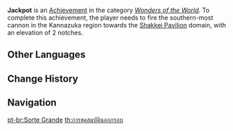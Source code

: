 {{Achievement Infobox
|title        = 
|id           = 81124
|order id     = 1120
|category     = Wonders of the World
|description  = Use the Kamuijima Cannon to reveal a treasure trove.
|requirements = Fire the southern-most cannon in the Kannazuka region towards the [[Shakkei Pavilion]] domain, with an elevation of 2 notches.
|primogems    = 5
|tracking     = 
|hidden       = 1
|topic        = 
|type         = Exploration
}}
'''Jackpot''' is an [[Achievement]] in the category ''[[Wonders of the World]]''. To complete this achievement, the player needs to fire the southern-most cannon in the Kannazuka region towards the [[Shakkei Pavilion]] domain, with an elevation of 2 notches.
<!--
==Trivia==

==Video Guides==
{{EVT
|video1   = 
|caption1 = 
}}
-->
==Other Languages==
{{Other Languages
|en      = Jackpot
|zhs     = 框架外收获
|zhs_rm  = Kuàngjià Wài Shōuhuò
|zht     = 框架外收穫
|zht_rm  = Kuàngjià Wài Shōuhuò
|zh_tl   = Results Outside the Framework
|ja      = 枠外報酬
|ja_rm   = Wakugai Houshuu
|ja_tl   = Remuneration Beyond Limits
|ko      = 틀 밖의 수확
|ko_rm   = Teul Bak-ui Suhwak
|ko_tl   = Out-of-Frame Result
|es      = Recompensa inesperada
|es_tl   = Unexpected Reward
|fr      = Jackpot inespéré
|fr_tl   = Unhoped for Jackpot
|ru      = Бинго!
|ru_tl   = Bingo!
|th      = การขุดสมบัตินอกกรอบ
|th_rm   = 
|th_tl   = 
|vi      = Trúng Độc Đắc
|vi_tl   = 
|de      = Unerwartete Schätze
|de_tl   = Unexpected Treasures
|id      = Kejatuhan Durian Runtuh
|id_tl   = "Getting an Unexpected Luck"
|id_note = "Kejatuhan Durian Runtuh" is an Indonesian idiom that means "Getting an Unexpected Luck". The literal meaning is "Hit by a Falling Durian"
|pt      = Sorte Grande
|pt_tl   = 
|tr      = Bingo
|tr_tl   = 
|it      = Tombola
|it_tl   = 
}}

==Change History==
{{Change History|2.0}}
<!--
==References==
{{Reflist}}
-->
==Navigation==
{{Achievement Navbox|Wonders of the World|Exploration}}

[[pt-br:Sorte Grande]]
[[th:การขุดสมบัตินอกกรอบ]]